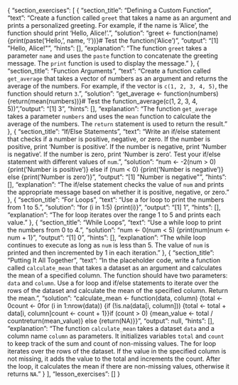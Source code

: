 {
  "section_exercises": [
    {
      "section_title": "Defining a Custom Function",
      "text": "Create a function called `greet` that takes a name as an argument and prints a personalized greeting. For example, if the name is 'Alice', the function should print 'Hello, Alice!'.",
      "solution": "greet <- function(name) {\n    print(paste('Hello,', name, '!'))\n}\n\n# Test the function\ngreet('Alice')",
      "output": "[1] \"Hello, Alice!\"",
      "hints": [],
      "explanation": "The function `greet` takes a parameter `name` and uses the `paste` function to concatenate the greeting message. The `print` function is used to display the message."
    },
    {
      "section_title": "Function Arguments",
      "text": "Create a function called `get_average` that takes a vector of numbers as an argument and returns the average of the numbers. For example, if the vector is `c(1, 2, 3, 4, 5)`, the function should return `3`.",
      "solution": "get_average <- function(numbers) {\n    return(mean(numbers))\n}\n\n# Test the function\nget_average(c(1, 2, 3, 4, 5))",
      "output": "[1] 3",
      "hints": [],
      "explanation": "The function `get_average` takes a parameter `numbers` and uses the `mean` function to calculate the average of the numbers. The `return` statement is used to return the result."
    },
    {
      "section_title": "If/Else Statements",
      "text": "Write an if/else statement that checks if a number is positive, negative, or zero. If the number is positive, print 'Number is positive'. If the number is negative, print 'Number is negative'. If the number is zero, print 'Number is zero'. Test your if/else statement with different values of `num`.",
      "solution": "num <- -2\nif (num > 0) {\n   print('Number is positive')\n} else if (num < 0) {\n   print('Number is negative')\n} else {\n   print('Number is zero')\n}",
      "output": "[1] \"Number is negative\"",
      "hints": [],
      "explanation": "The if/else statement checks the value of `num` and prints the appropriate message based on whether it is positive, negative, or zero."
    },
    {
      "section_title": "For Loops",
      "text": "Use a for loop to print the numbers from 1 to 5.",
      "solution": "for (i in 1:5) {\n   print(i)\n}",
      "output": "[1] 1\n[1] 2\n[1] 3\n[1] 4\n[1] 5",
      "hints": [],
      "explanation": "The for loop iterates over the range 1 to 5 and prints each value."
    },
    {
      "section_title": "While Loops",
      "text": "Use a while loop to print the numbers from 0 to 4.",
      "solution": "num <- 0\nwhile (num < 5) {\n    print(num)\n    num <- num + 1\n}",
      "output": "[1] 0\n[1] 1\n[1] 2\n[1] 3\n[1] 4",
      "hints": [],
      "explanation": "The while loop continues to execute as long as `num` is less than 5. The value of `num` is printed and then incremented by 1 in each iteration."
    },
    {
      "section_title": "Putting It All Together",
      "text": "In the placeholder code, write a function called `calculate_mean` that takes a dataset as an argument and calculates the mean of a specified column. The function should have two parameters: `data` and `column`. Use a for loop and if/else statements to iterate over the rows of the dataset and calculate the mean of the specified column. Return the mean.",
      "solution": "calculate_mean <- function(data, column) {\n    total <- 0\n    count <- 0\n    for (i in 1:nrow(data)) {\n        if (!is.na(data[i, column])) {\n            total <- total + data[i, column]\n            count <- count + 1\n        }\n    }\n    if (count > 0) {\n        mean_value <- total / count\n        return(mean_value)\n    } else {\n        return(NA)\n    }\n}",
      "output": null,
      "hints": [],
      "explanation": "The function `calculate_mean` takes a dataset `data` and a column name `column` as parameters. It initializes variables `total` and `count` to keep track of the sum and count of non-missing values. The for loop iterates over the rows of the dataset. If the value in the specified column is not missing, it adds the value to the total and increments the count. After the loop, it calculates the mean if there are non-missing values, otherwise it returns `NA`."
    }
  ],
  "lesson_exercises": []
}